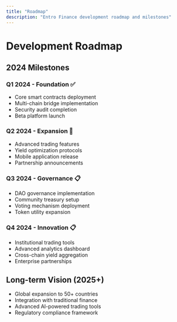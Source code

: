 ```yaml
---
title: "Roadmap"
description: "Entro Finance development roadmap and milestones"
---
```


# Development Roadmap

## 2024 Milestones

### Q1 2024 - Foundation ✅
- Core smart contracts deployment
- Multi-chain bridge implementation
- Security audit completion
- Beta platform launch

### Q2 2024 - Expansion 🚧
- Advanced trading features
- Yield optimization protocols
- Mobile application release
- Partnership announcements

### Q3 2024 - Governance 📋
- DAO governance implementation
- Community treasury setup
- Voting mechanism deployment
- Token utility expansion

### Q4 2024 - Innovation 📋
- Institutional trading tools
- Advanced analytics dashboard
- Cross-chain yield aggregation
- Enterprise partnerships

## Long-term Vision (2025+)

- Global expansion to 50+ countries
- Integration with traditional finance
- Advanced AI-powered trading tools
- Regulatory compliance framework